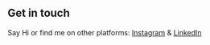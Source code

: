 ## Get in touch

Say Hi or find me on other platforms: [Instagram](https://www.instagram.com/sury.a_g/) & [LinkedIn](https://www.linkedin.com/in/surya-g-15a7971a5/)

